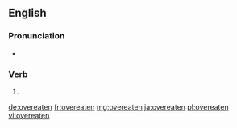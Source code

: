 ==English==

===Pronunciation===
* {{a|US}} {{IPA|/oʊ.vɚ.it.ən/|lang=en}}

===Verb===
{{head|en|past participle}}

# {{past participle of|overeat|lang=en|nocat=1}}

[[de:overeaten]]
[[fr:overeaten]]
[[mg:overeaten]]
[[ja:overeaten]]
[[pl:overeaten]]
[[vi:overeaten]]